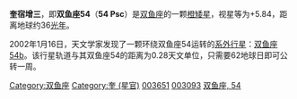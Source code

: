 {{Unreferenced|time=2022-05-30T07:30:33+00:00}}
{{Starbox begin
| name = 54 Psc
}}
{{Starbox observe
| epoch = [[J2000.0|J2000.0]]
| constell = [[双鱼座|双鱼座]]
| 星官 = 奎
| ra = {{RA| 0| 39| 21.81}}
| dec = {{DEC| +21| 15| 1.71}}
| appmag_v =  5.84
}}
{{Starbox character
| class =  K0V
| b-v =  +0.86
| u-b =  +0.56
| variable = [[变星|变星]]
}}
{{Starbox astrometry
| radial_v =  -34.2
| prop_mo_ra = -461.32
| prop_mo_dec = -370.02
| parallax = 90.42
| p_error = 0.32
| absmag_v = 5.62
}}
{{Starbox catalog
| names = [[SAO星表|SAO]] 74175，[[HD星表|HD]] 3651，[[HR星表|HR]] 166，[[依巴谷星表|HIP]] 3093
}}
{{Starbox reference |Simbad= 54+Psc}}
{{Starbox end}}

'''奎宿增三'''，即'''双鱼座54'''（'''54 Psc'''）是[[双鱼座|双鱼座]]的一颗[[橙矮星|橙矮星]]，视星等为+5.84，距离地球约36[[光年|光年]]。

2002年1月16日，天文学家发现了一颗环绕双鱼座54运转的[[系外行星|系外行星]]：[[双鱼座54b|双鱼座54b]]。该行星轨道与其双鱼座54的距离为0.28天文单位，只需要62地球日即可公转一周。

{{stars of Pisces}}

[[Category:双鱼座|Category:双鱼座]]
[[Category:奎_(星官)|Category:奎 (星官)]]
[[Category:HD和HDE天體|003651]]
[[Category:HIP天體|003093]]
[[Category:佛氏天體|双鱼座, 54]]